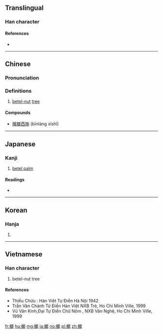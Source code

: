 ==Translingual==

===Han character===
{{Han char|rn=75|rad=木|as=09|sn=13|four=47927|canj=DIIL|ids=⿰木郎}}

====References====
* {{Han ref|kx=0543.040|dkj=15226|dj=0930.350|hdz=21239.030|uh=6994|ud=27028|bh=B77D|bd=46973}}

----

==Chinese==
{{zh-forms}}

===Pronunciation===
{{zh-pron
|m=láng
|c=long4
|mc=y
|oc=y
|ma=
|cat=n
}}

===Definitions===
# [[betel nut|betel-nut]] [[tree]]

====Compounds====
* [[檳榔西施]] (bīnláng xīshī)

----

==Japanese==

===Kanji===
{{ja-kanji|grade=|rs=木09}}

# [[betel palm]]

====Readings====
* {{ja-readings|on=[[ろう]] (rō)|kun=}}

----

==Korean==

===Hanja===
{{ko-hanja|hangeul=[[랑]], [[낭]]|eumhun=|rv=rang, nang|mr=rang, nang|y=lang, nang}}

# {{defn|lang=ko|sort=木09}}

----

==Vietnamese==

===Han character===
{{vi-readings|rs=木09| hanviet = [[lang]], [[trang]]}}

# betel-nut tree

====References====
* Thiều Chửu : Hán Việt Tự Điển Hà Nội 1942
* Trần Văn Chánh Từ Điển Hán Việt NXB Trẻ, Ho Chi Minh Ville, 1999
* Vũ Văn Kính,Đại Tự Điển Chữ Nôm , NXB Văn Nghệ, Ho Chi Minh Ville, 1999

[[fr:榔]]
[[hu:榔]]
[[mg:榔]]
[[ja:榔]]
[[no:榔]]
[[pl:榔]]
[[zh:榔]]
